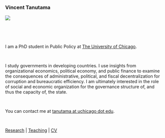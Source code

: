 ### Vincent Tanutama
  
![](files/waerebo.jpg?display=inline-block)
  
  &nbsp;
  
  &nbsp;

I am a PhD student in Public Policy at [The University of Chicago](https://harris.uchicago.edu). 

  &nbsp;

I study governments in developing countries. I use insights from organizational economics, political economy, and public finance to examine the consequences of administrative, political, and fiscal decentralization for corruption and bureaucratic efficiency. I am ultimately interested in the role of social and economic organization for the governance structure of, and thus the capacity of, the state.

  &nbsp;
  
You can contact me at [tanutama at uchicago dot edu]().

  &nbsp;
  
[Research](research.html) | [Teaching](teaching.html) | [CV](files/tanutama_cv.pdf)
  
  &nbsp;